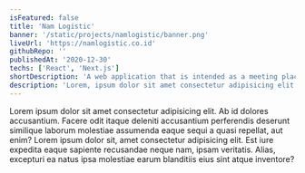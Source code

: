 ```yaml
---
isFeatured: false
title: 'Nam Logistic'
banner: '/static/projects/namlogistic/banner.png'
liveUrl: 'https://namlogistic.co.id'
githubRepo: ''
publishedAt: '2020-12-30'
techs: ['React', 'Next.js']
shortDescription: 'A web application that is intended as a meeting place between land sellers and potential buyers.'
description: 'Lorem, ipsum dolor sit amet consectetur adipisicing elit. Fugiat porro ea libero, cupiditate et neque necessitatibus vero modi voluptatem expedita in nemo adipisci exercitationem ipsam magnam laboriosam iure corporis dolore?'
---
```


<Content heading="Head 1">
  Lorem ipsum dolor sit amet consectetur adipisicing elit. Ab id dolores accusantium. Facere odit itaque deleniti
  accusantium perferendis deserunt similique laborum molestiae assumenda eaque sequi a quasi repellat, aut enim?
</Content>

<ContentWithImage heading="Head 2" image="/static/projects/aku.jpg">
  Lorem ipsum dolor sit, amet consectetur adipisicing elit. Est iure expedita eaque sapiente recusandae neque nam, ipsam
  veritatis. Alias, excepturi ea natus ipsa molestiae earum blanditiis eius sint atque inventore?
</ContentWithImage>
